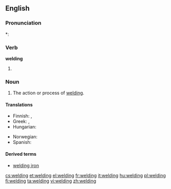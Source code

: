==English==
{{wikipedia}}

===Pronunciation===
*: {{rhymes|ɛldɪŋ}}

===Verb===
'''welding'''

# {{present participle of|[[weld]]}}

===Noun===
{{en-noun}}

# The action or process of [[weld#Verb|welding]].

====Translations====
{{trans-top|action or process of welding}}
* Finnish: {{t|fi|hitsaaminen}}, {{t-|fi|hitsaus}}
* Greek: {{t+|el|οξυγονοκόλληση|f}}, {{t+|el|ηλεκτροσυγκόλληση|f}}
* Hungarian: {{t+|hu|hegesztés}}
{{trans-mid}}
* Norwegian: {{t|no|sveising|m}}
* Spanish: {{t-|es|soldadura}}
{{trans-bottom}}

====Derived terms====
* [[welding iron]]

[[cs:welding]]
[[et:welding]]
[[el:welding]]
[[fr:welding]]
[[it:welding]]
[[hu:welding]]
[[pl:welding]]
[[fi:welding]]
[[ta:welding]]
[[vi:welding]]
[[zh:welding]]